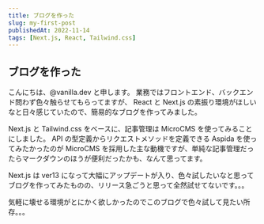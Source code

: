 ```yaml
---
title: ブログを作った
slug: my-first-post
publishedAt: 2022-11-14
tags: [Next.js, React, Tailwind.css]
---
```


## ブログを作った

こんにちは、@vanilla.dev と申します。
業務ではフロントエンド、バックエンド問わず色々触らせてもらってますが、
React と Next.js の素振り環境がほしいなと日々感じていたので、簡易的なブログを作ってみました。

Next.js と Tailwind.css をベースに、記事管理は MicroCMS を使ってみることにしました。
API の型定義からリクエストメソッドを定義できる Aspida を使ってみたかったのが MicroCMS を採用した主な動機ですが、単純な記事管理だったらマークダウンのほうが便利だったかも、なんて思ってます。

Next.js は ver13 になって大幅にアップデートが入り、色々試したいなと思ってブログを作ってみたものの、リリース急ごうと思って全然試せてないです。。。

気軽に壊せる環境がとにかく欲しかったのでこのブログで色々試して見たい所存。。。
